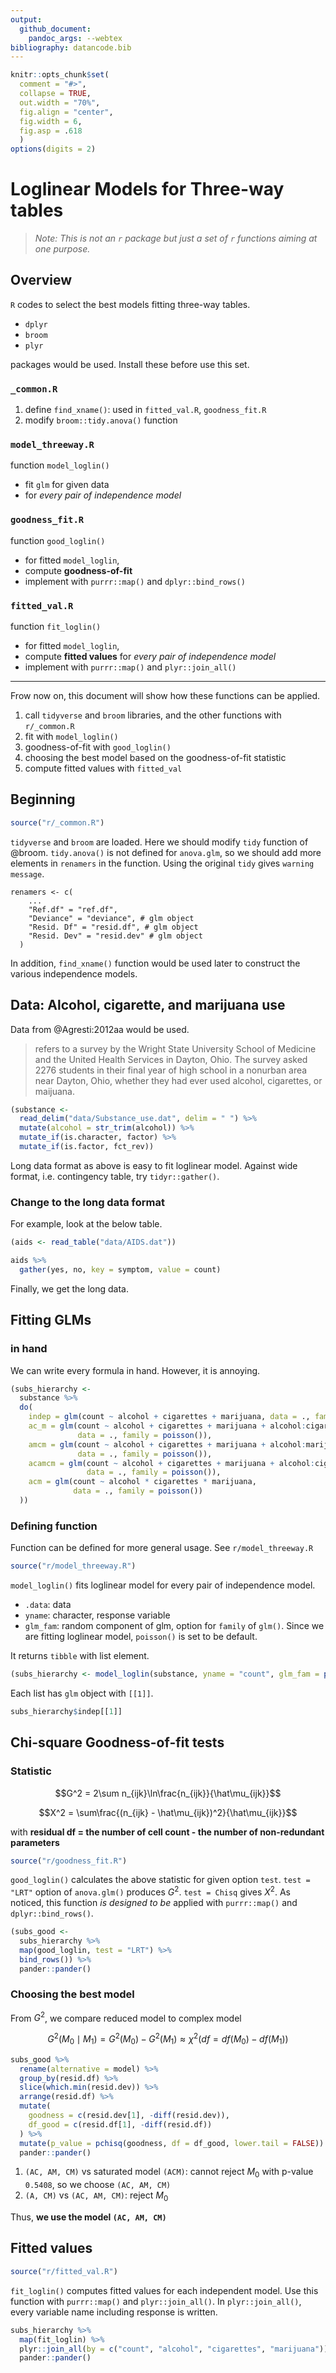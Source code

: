 ```yaml
---
output:
  github_document:
    pandoc_args: --webtex
bibliography: datancode.bib
---
```


```r
knitr::opts_chunk$set(
  comment = "#>",
  collapse = TRUE,
  out.width = "70%",
  fig.align = "center",
  fig.width = 6,
  fig.asp = .618
  )
options(digits = 2)
```

# Loglinear Models for Three-way tables

> _Note: This is not an `r` package but just a set of `r` functions aiming at one purpose._

## Overview

`R` codes to select the best models fitting three-way tables.

- `dplyr`
- `broom`
- `plyr`

packages would be used. Install these before use this set.

### `_common.R`

1. define `find_xname()`: used in `fitted_val.R`, `goodness_fit.R`
2. modify `broom::tidy.anova()` function

### `model_threeway.R`

function `model_loglin()`

- fit `glm` for given data
- for _every pair of independence model_

### `goodness_fit.R`

function `good_loglin()`

- for fitted `model_loglin`,
- compute **goodness-of-fit**
- implement with `purrr::map()` and `dplyr::bind_rows()`

### `fitted_val.R`

function `fit_loglin()`

- for fitted `model_loglin`,
- compute **fitted values** for _every pair of independence model_
- implement with `purrr::map()` and `plyr::join_all()`

***

Frow now on, this document will show how these functions can be applied.

1. call `tidyverse` and `broom` libraries, and the other functions with `r/_common.R`
2. fit with `model_loglin()`
3. goodness-of-fit with `good_loglin()`
4. choosing the best model based on the goodness-of-fit statistic
5. compute fitted values with `fitted_val`

## Beginning

```r
source("r/_common.R")
```

`tidyverse` and `broom` are loaded. Here we should modify `tidy` function of @broom. `tidy.anova()` is not defined for `anova.glm`, so we should add more elements in `renamers` in the function. Using the original `tidy` gives `warning message`.

```
renamers <- c(
    ...
    "Ref.df" = "ref.df",
    "Deviance" = "deviance", # glm object
    "Resid. Df" = "resid.df", # glm object
    "Resid. Dev" = "resid.dev" # glm object
  )
```

In addition, `find_xname()` function would be used later to construct the various independence models.

## Data: Alcohol, cigarette, and marijuana use {-}

Data from @Agresti:2012aa would be used.

> refers to a survey by the Wright State University School of Medicine and the United Health Services in Dayton, Ohio. The survey asked 2276 students in their final year of high school in a nonurban area near Dayton, Ohio, whether they had ever used alcohol, cigarettes, or maijuana.

```r
(substance <-
  read_delim("data/Substance_use.dat", delim = " ") %>% 
  mutate(alcohol = str_trim(alcohol)) %>% 
  mutate_if(is.character, factor) %>% 
  mutate_if(is.factor, fct_rev))
```

Long data format as above is easy to fit loglinear model. Against wide format, i.e. contingency table, try `tidyr::gather()`.

### Change to the long data format

For example, look at the below table.

```r
(aids <- read_table("data/AIDS.dat"))
```

```r
aids %>% 
  gather(yes, no, key = symptom, value = count)
```

Finally, we get the long data.

## Fitting GLMs

### in hand

We can write every formula in hand. However, it is annoying.

```r
(subs_hierarchy <-
  substance %>% 
  do(
    indep = glm(count ~ alcohol + cigarettes + marijuana, data = ., family = poisson()),
    ac_m = glm(count ~ alcohol + cigarettes + marijuana + alcohol:cigarettes, 
               data = ., family = poisson()),
    amcm = glm(count ~ alcohol + cigarettes + marijuana + alcohol:marijuana + cigarettes:marijuana, 
               data = ., family = poisson()),
    acamcm = glm(count ~ alcohol + cigarettes + marijuana + alcohol:cigarettes + alcohol:marijuana + cigarettes:marijuana, 
                 data = ., family = poisson()),
    acm = glm(count ~ alcohol * cigarettes * marijuana, 
              data = ., family = poisson())
  ))
```

### Defining function

Function can be defined for more general usage. See `r/model_threeway.R`

```r
source("r/model_threeway.R")
```

`model_loglin()` fits loglinear model for every pair of independence model.

- `.data`: data
- `yname`: character, response variable
- `glm_fam`: random component of glm, option for `family` of `glm()`. Since we are fitting loglinear model, `poisson()` is set to be default.

It returns `tibble` with list element.

```r
(subs_hierarchy <- model_loglin(substance, yname = "count", glm_fam = poisson()))
```

Each list has `glm` object with `[[1]]`.

```r
subs_hierarchy$indep[[1]]
```

## Chi-square Goodness-of-fit tests

### Statistic

$$G^2 = 2\sum n_{ijk}\ln\frac{n_{ijk}}{\hat\mu_{ijk}}$$

$$X^2 = \sum\frac{(n_{ijk} - \hat\mu_{ijk})^2}{\hat\mu_{ijk}}$$

with **residual df = the number of cell count - the number of non-redundant parameters**

```r
source("r/goodness_fit.R")
```

`good_loglin()` calculates the above statistic for given option `test`. `test = "LRT"` option of `anova.glm()` produces $G^2$. `test = Chisq` gives $X^2$. As noticed, this function _is designed to be_ applied with `purrr::map()` and `dplyr::bind_rows()`.

```r
(subs_good <-
  subs_hierarchy %>% 
  map(good_loglin, test = "LRT") %>% 
  bind_rows()) %>% 
  pander::pander()
```

### Choosing the best model

From $G^2$, we compare reduced model to complex model

$$G^2(M_0 \mid M_1) = G^2(M_0) - G^2(M_1) \approx \chi^2\Big(df = df(M_0) - df(M_1)\Big)$$

```r
subs_good %>% 
  rename(alternative = model) %>% 
  group_by(resid.df) %>% 
  slice(which.min(resid.dev)) %>% 
  arrange(resid.df) %>% 
  mutate(
    goodness = c(resid.dev[1], -diff(resid.dev)),
    df_good = c(resid.df[1], -diff(resid.df))
  ) %>% 
  mutate(p_value = pchisq(goodness, df = df_good, lower.tail = FALSE)) %>% 
  pander::pander()
```

1. `(AC, AM, CM)` vs saturated model `(ACM)`: cannot reject $M_0$ with p-value `0.5408`, so we choose `(AC, AM, CM)`
2. `(A, CM)` vs `(AC, AM, CM)`: reject $M_0$

Thus, **we use the model `(AC, AM, CM)`**

## Fitted values

```r
source("r/fitted_val.R")
```

`fit_loglin()` computes fitted values for each independent model. Use this function with `purrr::map()` and `plyr::join_all()`. In `plyr::join_all()`, every variable name including response is written.

```r
subs_hierarchy %>% 
  map(fit_loglin) %>% 
  plyr::join_all(by = c("count", "alcohol", "cigarettes", "marijuana")) %>% 
  pander::pander()
```

